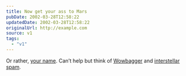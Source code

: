```yaml
---
title: Now get your ass to Mars
pubDate: 2002-03-28T12:58:22
updatedDate: 2002-03-28T12:58:22
originalUrl: http://example.com
source: v1
tags:
  - "v1"
---
```


Or rather, [your name][1]. Can&#8217;t help but think of [Wowbagger][2] and [interstellar spam][3].

[1]: http://spacekids.hq.nasa.gov/2003/nameform.cfm "Send your name to Mars as part of the Mars Exploration Rover-2003 Mission Name Disk"
[2]: http://cronos.tec-9.com/wow/about.htm "handy start to list?"
[3]: http://www.newscientist.com/hottopics/astrobiology/etmail.jsp "beamed directly into your cortex"
